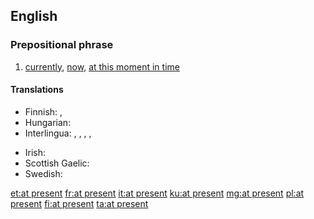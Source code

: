 ==English==

===Prepositional phrase===
{{en-prep phrase|[[at]] [[present]]}}

# [[currently]], [[now]], [[at this moment in time]]

====Translations====
{{trans-top|currently}}
* Finnish: {{t+|fi|parhaillaan}}, {{t|fi|tällä hetkellä}}
* Hungarian: {{t+|hu|jelenleg}}
* Interlingua: {{t|ia|al presente}},  {{t|ia|currentemente}},  {{t|ia|ora}},  {{t|ia|in iste momento}},  {{t|ia|nunc}}
{{trans-mid}}
* Irish: {{t|ga|adrásta}}
* Scottish Gaelic: {{t|gd|an latha an-diugh}}
* Swedish: {{t+|sv|för närvarande}}
{{trans-bottom}}

[[et:at present]]
[[fr:at present]]
[[it:at present]]
[[ku:at present]]
[[mg:at present]]
[[pl:at present]]
[[fi:at present]]
[[ta:at present]]
